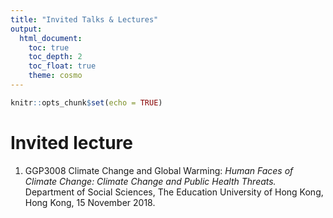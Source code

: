 ---
title: "Invited Talks & Lectures"
output: 
  html_document:
    toc: true
    toc_depth: 2
    toc_float: true
    theme: cosmo
---

```{r setup, include=FALSE}
knitr::opts_chunk$set(echo = TRUE)
```

# Invited lecture
(1)	GGP3008 Climate Change and Global Warming: *Human Faces of Climate Change: Climate Change and Public Health Threats.* Department of Social Sciences, The Education University of Hong Kong, Hong Kong, 15 November 2018.